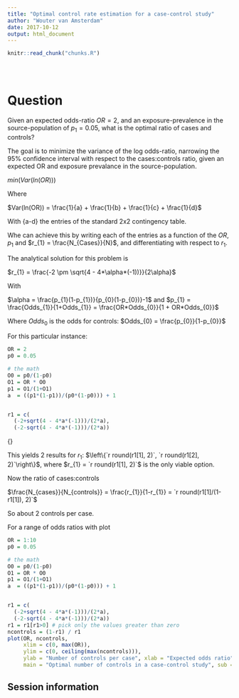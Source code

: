 ```yaml
---
title: "Optimal control rate estimation for a case-control study"
author: "Wouter van Amsterdam"
date: 2017-10-12
output: html_document
---
```


<!-- The file analysis/chunks.R contains chunks that define default settings
shared across the workflowr files. -->
```r
knitr::read_chunk("chunks.R")
```

<!-- Update knitr chunk options -->
```r
```

<!-- Insert the date the file was last updated -->
```r
```

<!-- Insert the code version (Git commit SHA1) if Git repository exists and R
 package git2r is installed -->
```r
```

<!-- Add your analysis here -->
# Question
Given an expected odds-ratio $OR = 2$, and an exposure-prevalence in the source-population of $p_{1} = 0.05$, what is the optimal ratio of cases and controls? 

The goal is to minimize the variance of the log odds-ratio, narrowing the 95% confidence interval with respect to the cases:controls ratio, given an expected OR and exposure prevalance in the source-population.

$min(Var(ln(OR)))$

Where

$Var(ln(OR)) = \frac{1}{a} + \frac{1}{b} + \frac{1}{c} + \frac{1}{d}$

With {a-d} the entries of the standard 2x2 contingency table.

Whe can achieve this by writing each of the entries as a function of the $OR$, $p_{1}$ and 
$r_{1} = \frac{N_{Cases}}{N}$, and differentiating with respect to $r_{1}$.

The analytical solution for this problem is

$r_{1} = \frac{-2 \pm \sqrt{4 - 4*\alpha*(-1))}}{2\alpha}$

With

$\alpha = \frac{p_{1}(1-p_{1})}{p_{0}(1-p_{0})}-1$ and $p_{1} = \frac{Odds_{1}}{1+Odds_{1}} = \frac{OR*Odds_{0}}{1 + OR*Odds_{0}}$

Where $Odds_{0}$ is the odds for controls: $Odds_{0} = \frac{p_{0}}{1-p_{0}}$

For this particular instance:
```r
OR = 2
p0 = 0.05

# the math
O0 = p0/(1-p0)
O1 = OR * O0
p1 = O1/(1+O1)
a  = ((p1*(1-p1))/(p0*(1-p0))) + 1


r1 = c(
  (-2+sqrt(4 - 4*a*(-1)))/(2*a),
  (-2-sqrt(4 - 4*a*(-1)))/(2*a))
```

$\left\{\right\}$

This yields 2 results for $r_{1}$: $\left\{`r round(r1[1], 2)`, `r round(r1[2], 2)`\right\}$, where 
$r_{1} = `r round(r1[1], 2)`$ is the only viable option.

Now the ratio of cases:controls

$\frac{N_{cases}}{N_{controls}} = \frac{r_{1}}{1-r_{1}} = `r round(r1[1]/(1-r1[1]), 2)`$

So about 2 controls per case.

For a range of odds ratios with plot
```r
OR = 1:10
p0 = 0.05

# the math
O0 = p0/(1-p0)
O1 = OR * O0
p1 = O1/(1+O1)
a  = ((p1*(1-p1))/(p0*(1-p0))) + 1


r1 = c(
  (-2+sqrt(4 - 4*a*(-1)))/(2*a),
  (-2-sqrt(4 - 4*a*(-1)))/(2*a))
r1 = r1[r1>0] # pick only the values greater than zero
ncontrols = (1-r1) / r1
plot(OR, ncontrols, 
     xlim = c(0, max(OR)),
     ylim = c(0, ceiling(max(ncontrols))),
     ylab = "Number of controls per case", xlab = "Expected odds ratio", 
     main = "Optimal number of controls in a case-control study", sub = "given an exposure prevalence = 0.05 in the source population")

```

## Session information

<!-- Insert the session information into the document -->
```r
```
